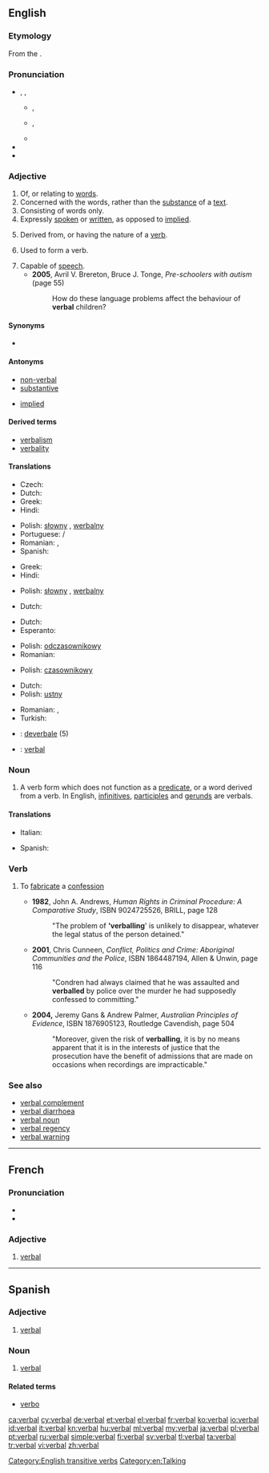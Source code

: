==English==
{{wikipedia|dab=verbal}}

===Etymology===
From the {{etyl|LL.}} {{term|verbalis||'belonging to a [[word]]|lang=la}}.

===Pronunciation===
* {{enPR|vûrʹ-bəl}}, {{IPA|/ˈvɜr.bəl/}}, {{X-SAMPA|/"v3r.b@l/}}
** {{a|UK}} {{IPA|[ˈvɜː.bəɫ]}}, {{X-SAMPA|["v3:.b@5]}}
** {{a|US}} {{IPA|[ˈvɜ˞.bəɫ]}}, {{X-SAMPA|["v3`.b@5]}}
** {{audio|en-us-verbal.ogg|Audio (US)}}
* {{rhymes|ɜː(r)bəl}}
* {{hyphenation|ver|bal}}

===Adjective===
{{en-adj|-}}

# Of, or relating to [[word]]s.
# Concerned with the words, rather than the [[substance]] of a [[text]].
# Consisting of words only.
# Expressly [[spoken]] or [[written]], as opposed to [[implied]].
# {{grammar}} Derived from, or having the nature of a [[verb]].
# {{grammar}} Used to form a verb.
# Capable of [[speech]].
#* '''2005''', Avril V. Brereton, Bruce J. Tonge, ''Pre-schoolers with autism'' (page 55)
#*: How do these language problems affect the behaviour of '''verbal''' children?

====Synonyms====
* {{l|en|wordish}}

====Antonyms====
* [[non-verbal]]
* [[substantive]]
* {{sense|expressly stated}} [[implied]]

====Derived terms====
* [[verbalism]]
* [[verbality]]

====Translations====
{{trans-top|of, or relating to words}}
* Czech: {{t-|cs|slovní|m}}
* Dutch: {{t+|nl|verbaal}}
* Greek: {{t|el|λεκτικός|tr=lektikós}}
* Hindi: {{t-|hi|शाब्दिक|tr=śābdik|xs=Hindi}}
{{trans-mid}}
* Polish: [[słowny]] {{m}}, [[werbalny]] {{m}}
* Portuguese: {{t+|pt|verbal|m}}/{{f}}
* Romanian: {{t-|ro|verbal|m}}, {{t-|ro|oral|m}}
* Spanish: {{t-|es|verbal}}
{{trans-bottom}}

{{trans-top|concerned with the words}}
* Greek: {{t|el|λεκτικός|tr=lektikós}}
* Hindi: {{t-|hi|शाब्दिक|tr=śābdik|xs=Hindi}}
{{trans-mid}}
* Polish: [[słowny]] {{m}}, [[werbalny]] {{m}}
{{trans-bottom}}

{{trans-top|consisting of words only}}
{{trans-mid}}
{{trans-bottom}}

{{trans-top|expressly spoken or written, as opposed to implied}}
* Dutch: {{t-|nl|letterlijk}}
{{trans-mid}}
{{trans-bottom}}

{{trans-top|derived from, or having the nature of a verb}}
* Dutch: {{t|nl|werkwoordelijk}}
* Esperanto: {{t|eo|verba}}
{{trans-mid}}
* Polish: [[odczasownikowy]] {{m}}
* Romanian: {{t|ro|verbal|m}}
{{trans-bottom}}

{{trans-top|used to form a verb}}
* Polish: [[czasownikowy]] {{m}}
{{trans-mid}}
{{trans-bottom}}

{{trans-top|spoken and not written; oral}}
* Dutch: {{t+|nl|mondeling}}
* Polish: [[ustny]] {{m}}
{{trans-mid}}
* Romanian: {{t|ro|verbal|m}}, {{t|ro|oral|m|n}}
* Turkish: {{t|tr|sözlü}}
{{trans-bottom}}

{{checktrans-top}}
* {{ttbc|it}}: [[deverbale]] (5)
* {{ttbc|nov}}: [[verbal]]
{{trans-bottom}}

===Noun===
{{en-noun}}

# {{grammar}} A verb form which does not function as a [[predicate]], or a word derived from a verb. In English, [[infinitive]]s, [[participle]]s and [[gerund]]s are verbals.

====Translations====
{{trans-top|grammar}}
* Italian: {{t+|it|deverbale|m}}
{{trans-mid}}
* Spanish: {{t-|es|verbal|m}}
{{trans-bottom}}

===Verb===
{{en-verb|verbals|verballing|verballed}}

# {{transitive|British|Australia}} To [[fabricate]] a [[confession]]
#* '''1982''', John A. Andrews, ''Human Rights in Criminal Procedure: A Comparative Study'', ISBN 9024725526, BRILL, page 128
#*: "The problem of ''''verballing'''' is unlikely to disappear, whatever the legal status of the person detained."
#* '''2001''', Chris Cunneen, ''Conflict, Politics and Crime: Aboriginal Communities and the Police'', ISBN 1864487194, Allen & Unwin, page 116
#*: "Condren had always claimed that he was assaulted and '''verballed''' by police over the murder he had supposedly confessed to committing."
#* '''2004,''' Jeremy Gans & Andrew Palmer, ''Australian Principles of Evidence'', ISBN 1876905123, Routledge Cavendish, page 504
#*: "Moreover, given the risk of '''verballing''', it is by no means apparent that it is in the interests of justice that the prosecution have the benefit of admissions that are made on occasions when recordings are impracticable."

===See also===
* [[verbal complement]]
* [[verbal diarrhoea]]
* [[verbal noun]]
* [[verbal regency]]
* [[verbal warning]]

[[Category:English transitive verbs]]
[[Category:en:Talking]]

----

==French==

===Pronunciation===
* {{IPA|/vɛʁ.bal/|lang=fr}}
* {{homophones|verbale|verbales|lang=fr}}

===Adjective===
{{fr-adj-al|verb}}

# [[#English|verbal]]

----

==Spanish==

===Adjective===
{{es-adj|pl=verbales}}

# [[#English|verbal]]

===Noun===
{{es-noun|mf|pl=verbales}}

# {{grammar|lang=es}} [[#English|verbal]]

====Related terms====
* [[verbo]]

[[ca:verbal]]
[[cy:verbal]]
[[de:verbal]]
[[et:verbal]]
[[el:verbal]]
[[fr:verbal]]
[[ko:verbal]]
[[io:verbal]]
[[id:verbal]]
[[it:verbal]]
[[kn:verbal]]
[[hu:verbal]]
[[ml:verbal]]
[[my:verbal]]
[[ja:verbal]]
[[pl:verbal]]
[[pt:verbal]]
[[ru:verbal]]
[[simple:verbal]]
[[fi:verbal]]
[[sv:verbal]]
[[tl:verbal]]
[[ta:verbal]]
[[tr:verbal]]
[[vi:verbal]]
[[zh:verbal]]